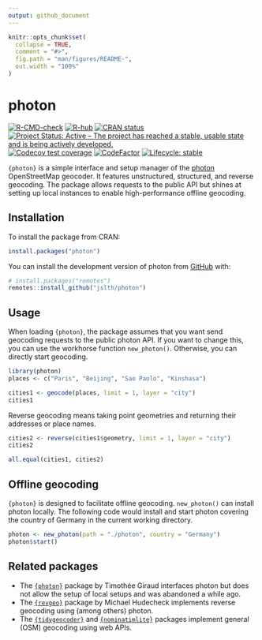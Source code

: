 ```yaml
---
output: github_document
---
```


<!-- README.md is generated from README.Rmd. Please edit that file -->

```r
knitr::opts_chunk$set(
  collapse = TRUE,
  comment = "#>",
  fig.path = "man/figures/README-",
  out.width = "100%"
)
```

# photon

<!-- badges: start -->
[![R-CMD-check](https://github.com/JsLth/photon/actions/workflows/R-CMD-check.yaml/badge.svg)](https://github.com/JsLth/photon/actions/workflows/R-CMD-check.yaml)
[![R-hub](https://github.com/jslth/photon/actions/workflows/rhub.yaml/badge.svg)](https://github.com/jslth/photon/actions/workflows/rhub.yaml)
[![CRAN
status](https://www.r-pkg.org/badges/version/photon)](https://CRAN.R-project.org/package=photon)
[![Project Status: Active – The project has reached a stable, usable state and is being actively developed.](https://www.repostatus.org/badges/latest/active.svg)](https://www.repostatus.org/#active)
[![Codecov test
coverage](https://codecov.io/gh/JsLth/photon/branch/main/graph/badge.svg)](https://app.codecov.io/gh/JsLth/photon?branch=main)
[![CodeFactor](https://www.codefactor.io/repository/github/jslth/photon/badge/main)](https://www.codefactor.io/repository/github/jslth/photon/overview/main)
[![Lifecycle: stable](https://img.shields.io/badge/lifecycle-stable-brightgreen.svg)](https://lifecycle.r-lib.org/articles/stages.html#stable)
<!-- badges: end -->

`{photon}` is a simple interface and setup manager of the [photon](https://photon.komoot.io) OpenStreetMap geocoder. It features unstructured, structured, and reverse geocoding. The package allows requests to the public API but shines at setting up local instances to enable high-performance offline geocoding.

## Installation

To install the package from CRAN:

``` r
install.packages("photon")
```

You can install the development version of photon from [GitHub](https://github.com/) with:

``` r
# install.packages("remotes")
remotes::install_github("jslth/photon")
```

## Usage

When loading `{photon}`, the package assumes that you want send geocoding requests to the public photon API. If you want to change this, you can use the workhorse function `new_photon()`. Otherwise, you can directly start geocoding.

```r
library(photon)
places <- c("Paris", "Beijing", "Sao Paolo", "Kinshasa")

cities1 <- geocode(places, limit = 1, layer = "city")
cities1
```

Reverse geocoding means taking point geometries and returning their addresses or place names.

```r
cities2 <- reverse(cities1$geometry, limit = 1, layer = "city")
cities2
```

```r
all.equal(cities1, cities2)
```


## Offline geocoding

`{photon}` is designed to facilitate offline geocoding. `new_photon()` can install photon locally. The following code would install and start photon covering the country of Germany in the current working directory.

```r
photon <- new_photon(path = "./photon", country = "Germany")
photon$start()
```


## Related packages

- The [`{photon}`](https://github.com/rCarto/photon) package by Timothée Giraud interfaces photon but does not allow the setup of local setups and was abandoned a while ago.
- The [`{revgeo}`](https://CRAN.R-project.org/package=revgeo) package by Michael Hudecheck implements reverse geocoding using (among others) photon.
- The [`{tidygeocoder}`](https://jessecambon.github.io/tidygeocoder/) and [`{nominatimlite}`](https://dieghernan.github.io/nominatimlite/) packages implement general (OSM) geocoding using web APIs.
